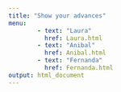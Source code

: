 ```yaml
---
title: "Show your advances"
menu: 
        - text: "Laura"
          href: Laura.html 
        - text: "Anibal"
          href: Anibal.html
        - text: "Fernanda"
          href: Fernanda.html
output: html_document
---
```


